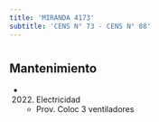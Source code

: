 ```yaml
---
title: 'MIRANDA 4173'
subtitle: 'CENS N° 73 - CENS N° 88'
---
```


#


## Mantenimiento

*  (2022) Electricidad 
    + Prov. Coloc 3 ventiladores




